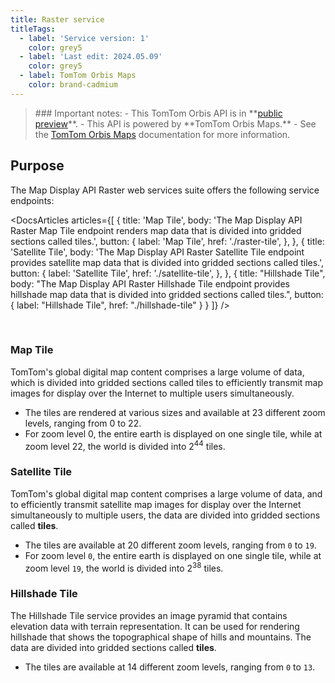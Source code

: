 ```yaml
---
title: Raster service
titleTags:
  - label: 'Service version: 1'
    color: grey5
  - label: 'Last edit: 2024.05.09'
    color: grey5
  - label: TomTom Orbis Maps
    color: brand-cadmium
---
```


<Blockquote type="announcement" hasIcon>
### Important notes:
- This TomTom Orbis API is in **<a href="https://developer.tomtom.com/public-preview">public preview</a>**.
- This API is powered by **TomTom Orbis Maps.**
- See the <a href="/tomtom-orbis-maps/documentation/introduction">TomTom Orbis Maps</a> documentation for more information.
</Blockquote>

## Purpose

The Map Display API Raster web services suite offers the following service endpoints:

<DocsArticles
  articles={[
    {
      title: 'Map Tile',
      body: 'The Map Display API Raster Map Tile endpoint renders map data that is divided into gridded sections called tiles.',
      button: {
        label: 'Map Tile',
        href: './raster-tile',
      },
    },
    {
      title: 'Satellite Tile',
      body: 'The Map Display API Raster Satellite Tile endpoint provides satellite map data that is divided into gridded sections called tiles.',
      button: {
        label: 'Satellite Tile',
        href: './satellite-tile',
      },
    },
    {
      title: "Hillshade Tile",
      body: "The Map Display API Raster Hillshade Tile endpoint provides hillshade map data that is divided into gridded sections called tiles.",
      button: {
        label: "Hillshade Tile",
        href: "./hillshade-tile"
      }
    }
  ]}
/>

<br />

### Map Tile

TomTom's global digital map content comprises a large volume of data, which is divided into gridded sections called tiles to efficiently transmit map images for display over the Internet to multiple users simultaneously.

- The tiles are rendered at various sizes and available at 23 different zoom levels, ranging from 0 to 22.
- For zoom level 0, the entire earth is displayed on one single tile, while at zoom level 22, the world is divided into 2<sup>44</sup> tiles.

### Satellite Tile

TomTom's global digital map content comprises a large volume of data, and to efficiently transmit satellite map images for display over the Internet simultaneously to multiple users, the data are divided into gridded sections called **tiles**.

- The tiles are available at 20 different zoom levels, ranging from `0` to `19`.
- For zoom level `0`, the entire earth is displayed on one single tile, while at zoom level `19`, the world is divided into 2<sup>38</sup> tiles.

### Hillshade Tile

The Hillshade Tile service provides an image pyramid that contains elevation data with terrain representation.
It can be used for rendering hillshade that shows the topographical shape of hills and mountains.
The data are divided into gridded sections called **tiles**.

- The tiles are available at 14 different zoom levels, ranging from `0` to `13`.
